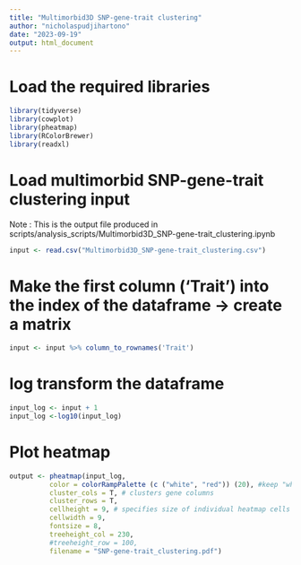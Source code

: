 ```yaml
---
title: "Multimorbid3D SNP-gene-trait clustering"
author: "nicholaspudjihartono"
date: "2023-09-19"
output: html_document
---
```


# Load the required libraries
```r
library(tidyverse)
library(cowplot)
library(pheatmap)
library(RColorBrewer)
library(readxl)
```

# Load multimorbid SNP-gene-trait clustering input
Note : This is the output file produced in scripts/analysis_scripts/Multimorbid3D_SNP-gene-trait_clustering.ipynb
```r
input <- read.csv("Multimorbid3D_SNP-gene-trait_clustering.csv")
```


# Make the first column ('Trait') into the index of the dataframe -> create a matrix
```r
input <- input %>% column_to_rownames('Trait')
```

# log transform the dataframe 
```r
input_log <- input + 1
input_log <-log10(input_log)
```

# Plot heatmap
```r
output <- pheatmap(input_log,
          color = colorRampPalette (c ("white", "red")) (20), #keep "white" to make sure zeros are not coloured, change the number to maximum eqtls in your file. 
          cluster_cols = T, # clusters gene columns
          cluster_rows = T,
          cellheight = 9, # specifies size of individual heatmap cells
          cellwidth = 9,
          fontsize = 8,
          treeheight_col = 230,
          #treeheight_row = 100,
          filename = "SNP-gene-trait_clustering.pdf")
```